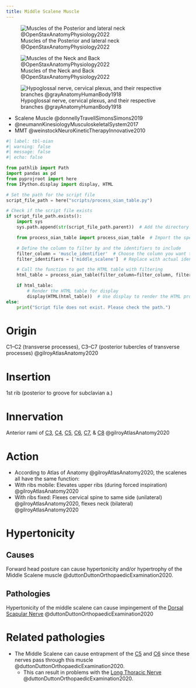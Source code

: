```yaml
---
title: Middle Scalene Muscle
---
```


![Muscles of the Posterior and lateral neck @OpenStaxAnatomyPhysiology2022](/The Archive/Images/OpenStax Anatomy and Physiology 2e/fig11.14 Posterior and Lateral Views of the Neck.jpeg){#fig-openstax-fig11.14}

![Muscles of the Neck and Back @OpenStaxAnatomyPhysiology2022](/The Archive/Images/OpenStax Anatomy and Physiology 2e/fig11.15 Muscles of the Neck and Back.jpeg){#fig-openstax-fig11.15}

![Hypoglossal nerve, cervical plexus, and their respective branches @grayAnatomyHumanBody1918](/The Archive/Images/Gray anatomy 1918 images/Neurology/image794 Hypoglossal nerve cervical plexus and their branches.gif){#fig-gray1918-image794}

::: {.callout title="Reading list"}

- Scalene Muscle @donnellyTravellSimonsSimons2019
- @neumannKinesiologyMusculoskeletalSystem2017
- MMT @weinstockNeuroKineticTherapyInnovative2010

:::

```python
#| label: tbl-oian
#| warning: false
#| message: false
#| echo: false

from pathlib import Path
import pandas as pd
from pyprojroot import here
from IPython.display import display, HTML

# Set the path for the script file
script_file_path = here("scripts/process_oian_table.py")

# Check if the script file exists
if script_file_path.exists():
    import sys
    sys.path.append(str(script_file_path.parent))  # Add the directory of the script to the system path

    from process_oian_table import process_oian_table  # Import the specific function

    # Define the column to filter by and the identifiers to include
    filter_column = 'muscle_identifier'  # Choose the column you want to filter by
    filter_identifiers = ['middle_scalene']  # Replace with actual identifiers you want to include

    # Call the function to get the HTML table with filtering
    html_table = process_oian_table(filter_column=filter_column, filter_identifiers=filter_identifiers)

    if html_table:
        # Render the HTML table for display
        display(HTML(html_table))  # Use display to render the HTML properly
else:
    print("Script file does not exist. Please check the path.")

```

# Origin {#origin}
C1–C2 (transverse processes), C3–C7 (posterior tubercles of transverse processes) @gilroyAtlasAnatomy2020

# Insertion {#insertion}
1st rib (posterior to groove for subclavian a.)

# Innervation {#innervation}
Anterior rami of [C3]({{< var ref-nerve-root.c3 >}}), [C4]({{< var ref-nerve-root.c4 >}}), [C5]({{< var ref-nerve-root.c5 >}}), [C6]({{< var ref-nerve-root.c6 >}}), [C7]({{< var ref-nerve-root.c7 >}}), & [C8]({{< var ref-nerve-root.c8 >}}) @gilroyAtlasAnatomy2020 

# Action {#action}

- According to Atlas of Anatomy @gilroyAtlasAnatomy2020, the scalenes all have the same function:
- With ribs mobile: Elevates upper ribs (during forced inspiration) @gilroyAtlasAnatomy2020 
- With ribs fixed: Flexes cervical spine to same side (unilateral) @gilroyAtlasAnatomy2020, flexes neck (bilateral) @gilroyAtlasAnatomy2020 


# Hypertonicity

## Causes
Forward head posture can cause hypertonicity and/or hypertrophy of the Middle Scalene muscle @duttonDuttonOrthopaedicExamination2020.

## Pathologies

Hypertonicity of the middle scalene can cause impingement of the [Dorsal Scapular Nerve]({{< var ref-dorsal-scapular-nerve.path >}}) @duttonDuttonOrthopaedicExamination2020

# Related pathologies

- The Middle Scalene can cause entrapment of the [C5]({{< var ref-nerve-root.c5 >}}) and [C6]({{< var ref-nerve-root.c6 >}}) since these nerves pass through this muscle @duttonDuttonOrthopaedicExamination2020.
    - This can result in problems with the [Long Thoracic Nerve]({{< var ref-long-thoracic-nerve.path >}}) @duttonDuttonOrthopaedicExamination2020.
